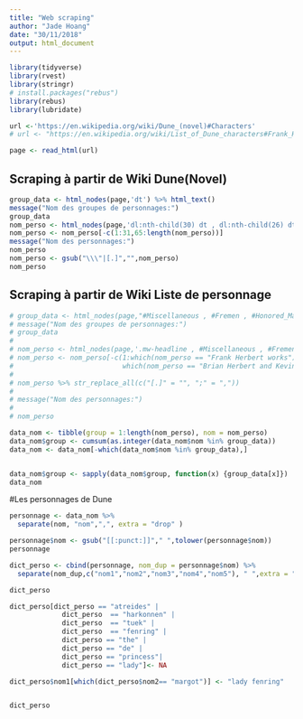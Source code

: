 ```yaml
---
title: "Web scraping"
author: "Jade Hoang"
date: "30/11/2018"
output: html_document
---
```


```r
library(tidyverse)
library(rvest)
library(stringr) 
# install.packages("rebus")
library(rebus)
library(lubridate)
```

```r
url <-'https://en.wikipedia.org/wiki/Dune_(novel)#Characters'
# url <- "https://en.wikipedia.org/wiki/List_of_Dune_characters#Frank_Herbert_works"

page <- read_html(url)
```

## Scraping à partir de Wiki Dune(Novel)
```r
group_data <- html_nodes(page,'dt') %>% html_text()
message("Nom des groupes de personnages:")
group_data
nom_perso <- html_nodes(page,'dl:nth-child(30) dt , dl:nth-child(26) dt , dl:nth-child(24) dt , h2+ dl dt , dl:nth-child(28) dt , li') %>% html_text()
nom_perso <- nom_perso[-c(1:31,65:length(nom_perso))]
message("Nom des personnages:")
nom_perso
nom_perso <- gsub("\\\"|[.]","",nom_perso)
nom_perso
```

## Scraping à partir de Wiki Liste de personnage
```r
# group_data <- html_nodes(page,"#Miscellaneous , #Fremen , #Honored_Matres , #Spacing_Guild , #Bene_Tleilax , #Bene_Gesserit , #House_Harkonnen , #House_Atreides") %>% html_text()
# message("Nom des groupes de personnages:")
# group_data
# 
# nom_perso <- html_nodes(page,'.mw-headline , #Miscellaneous , #Fremen , #Honored_Matres , #Spacing_Guild , #Bene_Tleilax , #Bene_Gesserit , #Imperial_House_Corrino , #House_Harkonnen ,#House_Atreides , li') %>% html_text()
# nom_perso <- nom_perso[-c(1:which(nom_perso == "Frank Herbert works"),
#                           which(nom_perso == "Brian Herbert and Kevin J. Anderson works"):length(nom_perso))]
# 
# nom_perso %>% str_replace_all(c("[.]" = "", ";" = ","))
# 
# message("Nom des personnages:")
# 
# nom_perso

```

```r
data_nom <- tibble(group = 1:length(nom_perso), nom = nom_perso)
data_nom$group <- cumsum(as.integer(data_nom$nom %in% group_data))
data_nom <- data_nom[-which(data_nom$nom %in% group_data),]


data_nom$group <- sapply(data_nom$group, function(x) {group_data[x]})
data_nom

```

#Les personnages de Dune
```r
personnage <- data_nom %>%
  separate(nom, "nom",",", extra = "drop" )

personnage$nom <- gsub("[[:punct:]]"," ",tolower(personnage$nom))
personnage
```

```r
dict_perso <- cbind(personnage, nom_dup = personnage$nom) %>%
  separate(nom_dup,c("nom1","nom2","nom3","nom4","nom5"), " ",extra = "drop")

dict_perso
```

```r
dict_perso[dict_perso == "atreides" | 
             dict_perso  == "harkonnen" |
             dict_perso  == "tuek" |
             dict_perso  == "fenring" |
             dict_perso == "the" | 
             dict_perso == "de" |
             dict_perso == "princess"|
             dict_perso == "lady"]<- NA

dict_perso$nom1[which(dict_perso$nom2== "margot")] <- "lady fenring"


dict_perso
```




